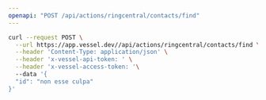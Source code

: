 ```yaml
---
openapi: "POST /api/actions/ringcentral/contacts/find"
---
```


<RequestExample>

```bash Request
curl --request POST \
  --url https://app.vessel.dev//api/actions/ringcentral/contacts/find \
  --header 'Content-Type: application/json' \
  --header 'x-vessel-api-token: ' \
  --header 'x-vessel-access-token: '\ 
  --data '{
  "id": "non esse culpa"
}'
```

</RequestExample>


      